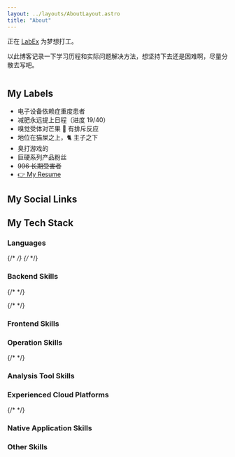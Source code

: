 ```yaml
---
layout: ../layouts/AboutLayout.astro
title: "About"
---
```



正在 [LabEx](https://labex.io) 为梦想打工。

以此博客记录一下学习历程和实际问题解决方法，想坚持下去还是困难啊，尽量分散去写吧。

<Image src={picture} class="mx-auto rounded-2xl sm:w-1/2" alt="" />

## My Labels

- 电子设备依赖症重度患者
- 减肥永远提上日程（进度 19/40）
- 嗅觉受体对芒果 🥭 有排斥反应
- 地位在猫屎之上，🐈 主子之下
- 臭打游戏的
- 巨硬系列产品粉丝
- <del>996 长期受害者</del>
- [👉 My Resume](https://resume.nomango.dev)

## My Social Links

<Socials />

## My Tech Stack

### Languages

<Badge logo="go" bgColor="#00ADD8" label="golang" />
<Badge logo="cplusplus" bgColor="#00599C" label="c++" />
<Badge logo="typescript" bgColor="#3178C6" label="Type script" />
<Badge logo="python" bgColor="#3776AB" label="Python" />
<Badge logo="csharp" bgColor="#512BD4" label="C#" />
<Badge logo="apachehive" logoColor="black" bgColor="#FDEE21" label="Hive SQL" link="https://hive.apache.org/" />
<Badge logo="powershell" bgColor="#5391FE" label="power shell" />

{/* <Badge logo="html5" bgColor="#E34F26" label="HTML" /> */}
{/* <Badge logo="css3" bgColor="#1572B6" label="css3" /> */}

### Backend Skills

<Badge logo="go" bgColor="#00ADD8" label="kratos" link="https://github.com/go-kratos/kratos" />
<Badge logo="go" bgColor="#00ADD8" label="grpc" link="https://github.com/grpc" />
{/* <Badge
  logo="go"
  bgColor="#00ADD8"
  label="Gin"
  link="https://github.com/gin-gonic/gin"
/> */}
<Badge logo="flask" bgColor="#000000" label="Flask" />
<Badge logo="mysql" bgColor="#4479A1" label="MySQL" />
<Badge logo="mongodb" bgColor="#47A248" label="Mongo DB" />
<Badge logo="redis" bgColor="#DC382D" label="Redis" />
<Badge logo="apachekafka" bgColor="#231F20" label="kafka" />
<Badge logo="apacherocketmq" bgColor="#D77310" label="rocket mq" />
<Badge logo="etcd" bgColor="#419EDA" label="etcd" />

{/* <Badge logo="GraphQL" bgColor="#E10098" label="GraphQL" /> */}

### Frontend Skills

<Badge logo="nodedotjs" bgColor="#339933" label="Node.js" />
<Badge logo="react" bgColor="#61DAFB" label="React" logoColor="black" />
<Badge logo="vuedotjs" bgColor="#4FC08D" label="Vue3" />
<Badge logo="astro" bgColor="#BC52EE" label="Astro" link="https://astro.build" />
<Badge logo="tailwindcss" bgColor="#06B6D4" label="Tailwind" />
<Badge logo="unocss" bgColor="#333333" label="UnoCSS" link="https://github.com/unocss/unocss" />
<Badge logo="swagger" bgColor="#85EA2D" label="swagger" logoColor="black" link="https://swagger.io/" />

### Operation Skills

<Badge logo="githubactions" bgColor="#2088FF" label="github actions" />
<Badge logo="docker" bgColor="#2496ED" label="docker" />
<Badge logo="nginx" bgColor="#269539" label="nginx" />
<Badge logo="jenkins" bgColor="#D24939" label="jenkins" />
<Badge logo="appveyor" bgColor="#00B3E0" label="appveyor" link="https://www.appveyor.com" />

{/* <Badge logo="kubernetes" bgColor="#326CE5" label="Kubernetes" /> */}

### Analysis Tool Skills

<Badge logo="elastic" bgColor="#005571" label="Elastic" link="https://www.elastic.co" />
<Badge logo="sentry" bgColor="#362D59" label="Sentry" link="https://sentry.io" />
<Badge logo="opentelemetry" bgColor="#000000" label="open telemetry" link="https://opentelemetry.io/" />
<Badge logo="go" bgColor="#00ADD8" label="jaeger" link="https://www.jaegertracing.io" />
<Badge logo="googleanalytics" bgColor="#E37400" label="Google Analytics" />

### Experienced Cloud Platforms

<Badge logo="vercel" bgColor="#000000" label="Vercel" link="https://vercel.app" />
<Badge logo="deno" bgColor="#000000" label="Deno" link="https://dash.deno.com" />
<Badge logo="alibabacloud" bgColor="#FF6A00" label="Alibaba Cloud" />
<Badge logo="cloudflare" bgColor="#F38020" label="Cloudflare" />

{/* <Badge logo="googlecloud" bgColor="#4285F4" label="Google Cloud" /> */}

### Native Application Skills

<Badge logo="windows" bgColor="#0078D4" label="Direct2D" link="https://en.wikipedia.org/wiki/Direct2D" />
<Badge logo="electron" bgColor="#47848F" label="electron" />
<Badge logo="dotnet" bgColor="#512BD4" label=".net" />
<Badge logo="cocos" bgColor="#55C2E1" label="cocos2d" />
<Badge logo="qt" bgColor="#41CD52" label="qt" />

### Other Skills

<Badge logo="ros" bgColor="#22314E" label="ros" link="https://www.ros.org" />
<Badge logo="" bgColor="#f58115" label="gazebo" link="https://gazebosim.org" />
<Badge logo="figma" bgColor="#F24E1E" label="Figma" link="https://www.figma.com" />

<Comment slug="about" />

